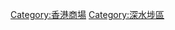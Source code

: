 [[Category:香港商場|Category:香港商場]]
[[Category:深水埗區|Category:深水埗區]]
{{commonscat|Shopping malls in Sham Shui Po District}}